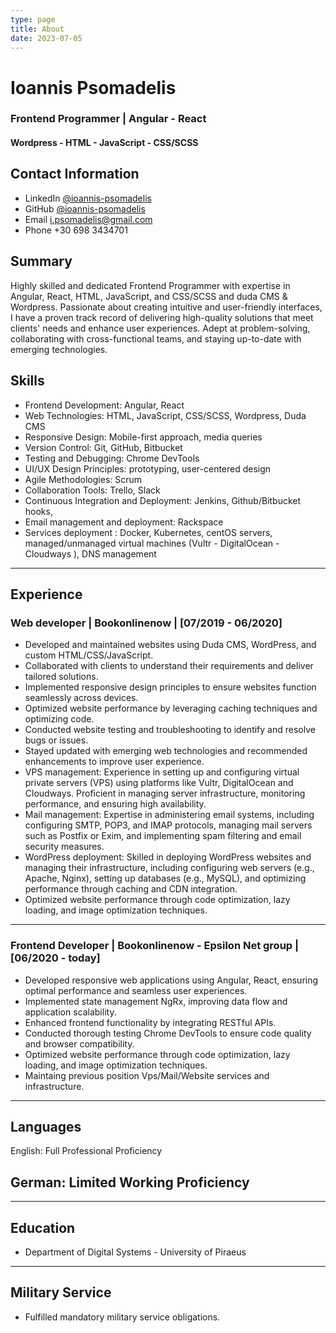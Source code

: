 ```yaml
---
type: page
title: About
date: 2023-07-05
---
```


# Ioannis Psomadelis

### Frontend Programmer | Angular - React

#### Wordpress - HTML - JavaScript - CSS/SCSS

##

## Contact Information

- LinkedIn [@ioannis-psomadelis](https://www.linkedin.com/in/ioannis-psomadelis/)
- GitHub [@ioannis-psomadelis](https://github.com/ioannis-psomadelis)
- Email i.psomadelis@gmail.com
- Phone +30 698 3434701

## Summary

Highly skilled and dedicated Frontend Programmer with expertise in Angular, React, HTML, JavaScript, and CSS/SCSS and duda CMS & Wordpress. Passionate about creating intuitive and user-friendly interfaces, I have a proven track record of delivering high-quality solutions that meet clients' needs and enhance user experiences. Adept at problem-solving, collaborating with cross-functional teams, and staying up-to-date with emerging technologies.

## Skills

- Frontend Development: Angular, React
- Web Technologies: HTML, JavaScript, CSS/SCSS, Wordpress, Duda CMS
- Responsive Design: Mobile-first approach, media queries
- Version Control: Git, GitHub, Bitbucket
- Testing and Debugging: Chrome DevTools
- UI/UX Design Principles: prototyping, user-centered design
- Agile Methodologies: Scrum
- Collaboration Tools: Trello, Slack
- Continuous Integration and Deployment: Jenkins, Github/Bitbucket hooks,
- Email management and deployment: Rackspace
- Services deployment : Docker, Kubernetes, centOS servers, managed/unmanaged virtual machines (Vultr - DigitalOcean - Cloudways ), DNS management

---

## Experience

### **Web developer | Bookonlinenow | \[07/2019 - 06/2020\]**

- Developed and maintained websites using Duda CMS, WordPress, and custom HTML/CSS/JavaScript.
- Collaborated with clients to understand their requirements and deliver tailored solutions.
- Implemented responsive design principles to ensure websites function seamlessly across devices.
- Optimized website performance by leveraging caching techniques and optimizing code.
- Conducted website testing and troubleshooting to identify and resolve bugs or issues.
- Stayed updated with emerging web technologies and recommended enhancements to improve user experience.
- VPS management: Experience in setting up and configuring virtual private servers (VPS) using platforms like Vultr, DigitalOcean and Cloudways. Proficient in managing server infrastructure, monitoring performance, and ensuring high availability.
- Mail management: Expertise in administering email systems, including configuring SMTP, POP3, and IMAP protocols, managing mail servers such as Postfix or Exim, and implementing spam filtering and email security measures.
- WordPress deployment: Skilled in deploying WordPress websites and managing their infrastructure, including configuring web servers (e.g., Apache, Nginx), setting up databases (e.g., MySQL), and optimizing performance through caching and CDN integration.
- Optimized website performance through code optimization, lazy loading, and image optimization techniques.

---

### **Frontend Developer | Bookonlinenow - Epsilon Net group | \[06/2020 - today\]**

- Developed responsive web applications using Angular, React, ensuring optimal performance and seamless user experiences.
- Implemented state management NgRx, improving data flow and application scalability.
- Enhanced frontend functionality by integrating RESTful APIs.
- Conducted thorough testing Chrome DevTools to ensure code quality and browser compatibility.
- Optimized website performance through code optimization, lazy loading, and image optimization techniques.
- Maintaing previous position Vps/Mail/Website services and infrastructure.

---

## Languages

English: Full Professional Proficiency

## German: Limited Working Proficiency

---

## Education

- Department of Digital Systems - University of Piraeus

---

## Military Service

- Fulfilled mandatory military service obligations.
